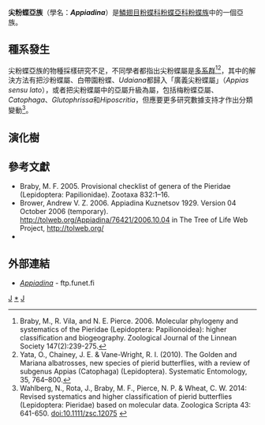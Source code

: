 {{NoteTA
|G1=Butterfly
}}
{{Automatic taxobox
| taxon = Appiadina
| image = Appias libythea female.jpg
| image_caption = [[利比尖粉蝶|利比尖粉蝶]]<br />''Appias libythea''
| authority = Kusnezov, 1921
| type_genus = [[尖粉蝶屬|尖粉蝶屬]]<br />''Appias''
| type_genus_authority =Hübner, [1819]
| subdivision_ranks = 屬
| subdivision = 
* ''Catophaga''
* 沙粉蝶屬 ''Saletara''
* ''Aoa''
* 尖粉蝶屬 ''Appias''
需要更多研究確認，詳閱正文。
}}

'''尖粉蝶亞族'''（學名：'''''Appiadina'''''）是[[鱗翅目|鱗翅目]][[粉蝶科|粉蝶科]][[粉蝶亞科|粉蝶亞科]][[粉蝶族|粉蝶族]]中的一個亞族。

== 種系發生 ==
尖粉蝶亞族的物種採樣研究不足，不同學者都指出尖粉蝶屬是[[多系群|多系群]]<ref name=b2006>Braby, M., R. Vila, and N. E. Pierce. 2006. Molecular phylogeny and systematics of the Pieridae (Lepidoptera: Papilionoidea): higher classification and biogeography. Zoological Journal of the Linnean Society 147(2):239-275.</ref><ref>Yata, O., Chainey, J. E. & Vane-Wright, R. I. (2010). The Golden and Mariana albatrosses, new species of pierid butterflies, with a review of subgenus Appias (Catophaga) (Lepidoptera). Systematic Entomology, 35, 764–800.</ref>，其中的解決方法有把沙粉蝶屬、白帶園粉蝶、''Udaiana''都歸入「廣義尖粉蝶屬」（''Appias sensu lato''），或者把尖粉蝶屬中的亞屬升級為屬，包括梅粉蝶亞屬、''Catophaga''、''Glutophrissa''和''Hiposcritia''，但應要更多研究數據支持才作出分類變動<ref name=w2014>Wahlberg, N., Rota, J., Braby, M. F., Pierce, N. P. & Wheat, C. W. 2014: Revised systematics and higher classification of pierid butterflies (Lepidoptera: Pieridae) based on molecular data. Zoologica Scripta 43: 641-650. [http://dx.doi.org/10.1111/zsc.12075 doi:10.1111/zsc.12075] {{en}}</ref>。

== 演化樹 ==
{{clade
|label1= '''尖粉蝶亞族'''
|1={{clade
|1={{clade
|1=''Catophaga''
|2=沙粉蝶屬 ''Saletara''}}
|2={{clade
|1=白帶園粉蝶 ''Aoa affinis''
|2=[[尖粉蝶屬|尖粉蝶屬]] ''Appias'' ([[多系群|多系群]])}}}}}}

== 參考文獻 ==
{{Reflist}}
* Braby, M. F. 2005. Provisional checklist of genera of the Pieridae (Lepidoptera: Papilionidae). Zootaxa 832:1–16.
* Brower, Andrew V. Z. 2006. Appiadina Kuznetsov 1929. Version 04 October 2006 (temporary). http://tolweb.org/Appiadina/76421/2006.10.04 {{Wayback|url=http://tolweb.org/Appiadina/76421/2006.10.04 |date=20181006091458 }} in The Tree of Life Web Project, http://tolweb.org/ {{Wayback|url=http://tolweb.org/ |date=20110515100516 }}
* {{Cite book | author = 寿建新 周尧 李宇飞 | title = 世界蝴蝶分類名錄 | location = 中國 | publisher = 陝西科學技術出版社 | date = 2006-04-01 | ISBN = 9787536936768 | language= zh-hans }}

== 外部連結 ==
* [http://ftp.funet.fi/pub/sci/bio/life/insecta/lepidoptera/ditrysia/papilionoidea/pieridae/pierinae/#Appiadina ''Appiadina''] {{Wayback|url=http://ftp.funet.fi/pub/sci/bio/life/insecta/lepidoptera/ditrysia/papilionoidea/pieridae/pierinae/#Appiadina |date=20160803042614 }} - ftp.funet.fi

{{Commons category| Appiadina}}
{{粉蝶亞科|state=expanded}}
{{Taxonbar|from=Q21363013}}

[[Category:1819年描述的分类群|J]]
[[Category:尖粉蝶亞族|*]]
[[Category:粉蝶族|J]]